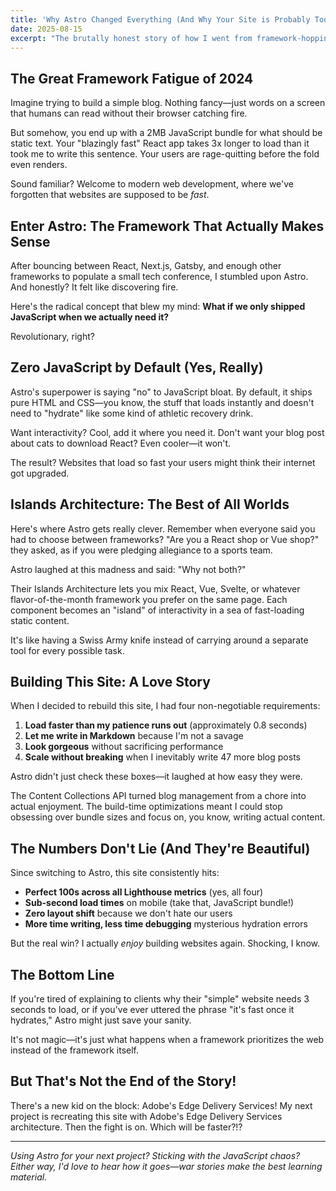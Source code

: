 ```yaml
---
title: 'Why Astro Changed Everything (And Why Your Site is Probably Too Slow)'
date: 2025-08-15
excerpt: "The brutally honest story of how I went from framework-hopping chaos to building lightning-fast sites that actually make visitors happy. Spoiler: it involves zero JavaScript by default and a lot less suffering."
---
```


## The Great Framework Fatigue of 2024

Imagine trying to build a simple blog. Nothing fancy—just words on a screen that humans can read without their browser catching fire. 

But somehow, you end up with a 2MB JavaScript bundle for what should be static text. Your "blazingly fast" React app takes 3x longer to load than it took me to write this sentence. Your users are rage-quitting before the fold even renders.

Sound familiar? Welcome to modern web development, where we've forgotten that websites are supposed to be *fast*.

## Enter Astro: The Framework That Actually Makes Sense

After bouncing between React, Next.js, Gatsby, and enough other frameworks to populate a small tech conference, I stumbled upon Astro. And honestly? It felt like discovering fire.

Here's the radical concept that blew my mind: **What if we only shipped JavaScript when we actually need it?**

Revolutionary, right?

## Zero JavaScript by Default (Yes, Really)

Astro's superpower is saying "no" to JavaScript bloat. By default, it ships pure HTML and CSS—you know, the stuff that loads instantly and doesn't need to "hydrate" like some kind of athletic recovery drink.

Want interactivity? Cool, add it where you need it. Don't want your blog post about cats to download React? Even cooler—it won't.

The result? Websites that load so fast your users might think their internet got upgraded.

## Islands Architecture: The Best of All Worlds

Here's where Astro gets really clever. Remember when everyone said you had to choose between frameworks? "Are you a React shop or Vue shop?" they asked, as if you were pledging allegiance to a sports team.

Astro laughed at this madness and said: "Why not both?"

Their Islands Architecture lets you mix React, Vue, Svelte, or whatever flavor-of-the-month framework you prefer on the same page. Each component becomes an "island" of interactivity in a sea of fast-loading static content.

It's like having a Swiss Army knife instead of carrying around a separate tool for every possible task.

## Building This Site: A Love Story

When I decided to rebuild this site, I had four non-negotiable requirements:

1. **Load faster than my patience runs out** (approximately 0.8 seconds)
2. **Let me write in Markdown** because I'm not a savage
3. **Look gorgeous** without sacrificing performance  
4. **Scale without breaking** when I inevitably write 47 more blog posts

Astro didn't just check these boxes—it laughed at how easy they were.

The Content Collections API turned blog management from a chore into actual enjoyment. The build-time optimizations meant I could stop obsessing over bundle sizes and focus on, you know, writing actual content.

## The Numbers Don't Lie (And They're Beautiful)

Since switching to Astro, this site consistently hits:

- **Perfect 100s across all Lighthouse metrics** (yes, all four)
- **Sub-second load times** on mobile (take that, JavaScript bundle!)
- **Zero layout shift** because we don't hate our users
- **More time writing, less time debugging** mysterious hydration errors

But the real win? I actually *enjoy* building websites again. Shocking, I know.

## The Bottom Line

If you're tired of explaining to clients why their "simple" website needs 3 seconds to load, or if you've ever uttered the phrase "it's fast once it hydrates," Astro might just save your sanity.

<span className="text-yellow font-bold">
It's not magic—it's just what happens when a framework prioritizes the web instead of the framework itself.
</span>

## But That's Not the End of the Story!

There's a new kid on the block: <span className="text-yellow font-bold">Adobe's Edge Delivery Services!</span> My next project is recreating this site with Adobe's Edge Delivery Services architecture. Then the fight is on. Which will be faster?!?

---

*Using Astro for your next project? Sticking with the JavaScript chaos? Either way, I'd love to hear how it goes—war stories make the best learning material.*
